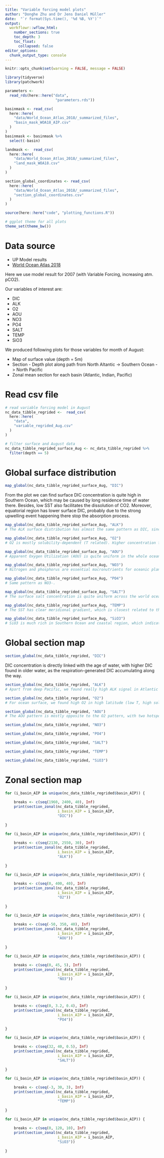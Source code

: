 ```yaml
---
title: "Variable forcing model plots"
author: "Donghe Zhu and Dr Jens Daniel Müller"
date:  "`r format(Sys.time(), '%d %B, %Y')`"
output: 
  workflowr::wflow_html:
    number_sections: true
    toc_depth: 3
    toc_float:
      collapsed: false
editor_options:
  chunk_output_type: console
---
```


```r
knitr::opts_chunk$set(warning = FALSE, message = FALSE)
```


```r
library(tidyverse)
library(patchwork)
```

```r
parameters <-
  read_rds(here::here("data",
                       "parameters.rds"))
```

```r

basinmask <- read_csv(
  here::here(
    "data/World_Ocean_Atlas_2018/_summarized_files",
    "basin_mask_WOA18_AIP.csv"
  )
)
basinmask <- basinmask %>%
  select(-basin)

landmask <-  read_csv(
  here::here(
    "data/World_Ocean_Atlas_2018/_summarized_files",
    "land_mask_WOA18.csv"
  )
)

```

```r

section_global_coordinates <- read_csv(
  here::here(
    "data/World_Ocean_Atlas_2018/_summarized_files",
    "section_global_coordinates.csv"
  )
)

```

```r
source(here::here("code", "plotting_functions.R"))
```

```r
# ggplot theme for all plots
theme_set(theme_bw())
```

# Data source
- UP Model results
- [World Ocean Atlas 2018](https://www.nodc.noaa.gov/OC5/woa18/woa18data.html){target="_blank"}

Here we use model result for 2007 (with Variable Forcing, increasing atm. pCO2).

Our variables of interest are:

- DIC
- ALK
- O2
- AOU
- NO3
- PO4
- SALT
- TEMP
- SiO3

We produced following plots for those variables for month of August:

- Map of surface value (depth = 5m)
- Section - Depth plot along path from North Altantic -> Southern Ocean -> North Pacific
- Zonal mean section for each basin (Atlantic, Indian, Pacific)


# Read csv file

```r

# read variable forcing model in August
nc_data_tibble_regrided <-  read_csv(
  here::here(
    "data",
    "variable_regrided_Aug.csv"
  )
)

# filter surface and August data
nc_data_tibble_regrided_surface_Aug <- nc_data_tibble_regrided %>%
  filter(depth == 5)

```


# Global surface distribution

```r

map_global(nc_data_tibble_regrided_surface_Aug, "DIC")

```

From the plot we can find surface DIC concentration is quite high in Southern Ocean, which may be caused by long residence time of water there. Besides, low SST also facilitates the dissolution of CO2.
Moreover, equatorial region has lower surface DIC, probably due to the strong upwelling event happening there stop the absorption process.

```r

map_global(nc_data_tibble_regrided_surface_Aug, "ALK")
# The ALK surface distribution has almost the same pattern as DIC, since ALK is most directly controled by DIC (Specifically, CO32- and HCO3-).

```

```r

map_global(nc_data_tibble_regrided_surface_Aug, "O2")
# O2 is mostly solubility-dependent (T related). Higher concentration found in polar regions. Relatively low concentration in Southern Ocean compared with Arctic Ocean probably because the short residence time.

```

```r

map_global(nc_data_tibble_regrided_surface_Aug, "AOU")
# Apparent Oxygen Utilization (AOU) is quite uniform in the whole oceans. There are some hot spots, e.g. equatorial Pacific and Antarctica margin, where intensive upwelling event brings quite old water from deep after respiration consumes lots of O2.

```

```r

map_global(nc_data_tibble_regrided_surface_Aug, "NO3")
# Nitrogen and phosphorus are essential macronutrients for oceanic plants. Both of them are quite rich in depth, because remineralization process happens as organic matter produced at surface are transported downward. Thus, high concentration are found in intensive upwelling regions, e.g. equatorial Pacific and Southern Ocean. Concentration is also controled by near continent and ocean current, as coastal polution discharge is also a main source for Nitrogen.

```

```r

map_global(nc_data_tibble_regrided_surface_Aug, "PO4")
# Same pattern as NO3-.

```

```r

map_global(nc_data_tibble_regrided_surface_Aug, "SALT")
# The surface salt concentration is quite uniform across the world oceans. The coastal regions, especially in north hemisphere, have relatively low surface salt concentration, due to the freshwater input from river or ice melting.

```

```r

map_global(nc_data_tibble_regrided_surface_Aug, "TEMP")
# The SST has clear meridional gradient, which is closest related to the incoming solar energy. Besides, currents (warm or cold) or local circulation (upwelling regions) also modify the temperature distribution.

```

```r

map_global(nc_data_tibble_regrided_surface_Aug, "SiO3")
# SiO3 is much rich in Southern Ocean and coastal region, which indicates active biology production.

```

# Global section map

```r

section_global(nc_data_tibble_regrided, "DIC")

```

DIC concentration is directly linked with the age of water, with higher DIC found in older water, as the respiration-generated DIC accumulating along the way.

```r

section_global(nc_data_tibble_regrided, "ALK")
# Apart from deep Pacific, we found really high ALK signal in Atlantic Ocean subtropical region.

```

```r

section_global(nc_data_tibble_regrided, "O2")
# For ocean surface, we found high O2 in high latitude (low T, high solubility). There are two sttrong anoxic zone at around 500m depth of Atlantic and North Pacific Ocean.

```

```r

section_global(nc_data_tibble_regrided, "AOU")
# The AOU pattern is mostly opposite to the O2 pattern, with two hotspots at around 500m depth of Atlantic and North Pacific Ocean.

```

```r

section_global(nc_data_tibble_regrided, "NO3")

```

```r

section_global(nc_data_tibble_regrided, "PO4")

```

```r

section_global(nc_data_tibble_regrided, "SALT")

```

```r

section_global(nc_data_tibble_regrided, "TEMP")

```

```r

section_global(nc_data_tibble_regrided, "SiO3")

```

# Zonal section map

```r

for (i_basin_AIP in unique(nc_data_tibble_regrided$basin_AIP)) {
    
    breaks <- c(seq(1960, 2400, 40), Inf)
    print(section_zonal(nc_data_tibble_regrided,
                        i_basin_AIP = i_basin_AIP,
                        "DIC"))
  
}

```

```r

for (i_basin_AIP in unique(nc_data_tibble_regrided$basin_AIP)) {
    
    breaks <- c(seq(2130, 2550, 30), Inf)
    print(section_zonal(nc_data_tibble_regrided,
                        i_basin_AIP = i_basin_AIP,
                        "ALK"))
  
}

```

```r

for (i_basin_AIP in unique(nc_data_tibble_regrided$basin_AIP)) {
    
    breaks <- c(seq(0, 400, 40), Inf)
    print(section_zonal(nc_data_tibble_regrided,
                        i_basin_AIP = i_basin_AIP,
                        "O2"))
  
}

```

```r

for (i_basin_AIP in unique(nc_data_tibble_regrided$basin_AIP)) {
    
    breaks <- c(seq(-50, 350, 40), Inf)
    print(section_zonal(nc_data_tibble_regrided,
                        i_basin_AIP = i_basin_AIP,
                        "AOU"))
  
}

```

```r

for (i_basin_AIP in unique(nc_data_tibble_regrided$basin_AIP)) {
    
    breaks <- c(seq(0, 45, 5), Inf)
    print(section_zonal(nc_data_tibble_regrided,
                        i_basin_AIP = i_basin_AIP,
                        "NO3"))
  
}

```

```r

for (i_basin_AIP in unique(nc_data_tibble_regrided$basin_AIP)) {
    
    breaks <- c(seq(0, 3.2, 0.4), Inf)
    print(section_zonal(nc_data_tibble_regrided,
                        i_basin_AIP = i_basin_AIP,
                        "PO4"))
  
}

```

```r

for (i_basin_AIP in unique(nc_data_tibble_regrided$basin_AIP)) {
    
    breaks <- c(seq(32, 40, 0.5), Inf)
    print(section_zonal(nc_data_tibble_regrided,
                        i_basin_AIP = i_basin_AIP,
                        "SALT"))
  
}

```

```r

for (i_basin_AIP in unique(nc_data_tibble_regrided$basin_AIP)) {
    
    breaks <- c(seq(-3, 30, 3), Inf)
    print(section_zonal(nc_data_tibble_regrided,
                        i_basin_AIP = i_basin_AIP,
                        "TEMP"))
  
}

```

```r

for (i_basin_AIP in unique(nc_data_tibble_regrided$basin_AIP)) {
    
    breaks <- c(seq(0, 120, 10), Inf)
    print(section_zonal(nc_data_tibble_regrided,
                        i_basin_AIP = i_basin_AIP,
                        "SiO3"))
  
}

```

